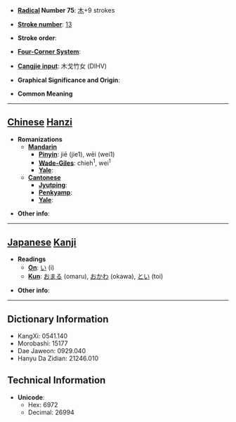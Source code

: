 * '''[[Wiktionary:Chinese radical index| Radical]] Number 75''': [[Wiktionary:Chinese radical index 木|木]]+9 strokes

* '''[[Wiktionary:Chinese total strokes index|Stroke number]]''': [[Wiktionary:Chinese total strokes index 13|13]]

* '''Stroke order''': 

* '''[[Wiktionary:Chinese four corner index|Four-Corner System]]''': 

* '''[[Wiktionary:Chinese Cangjie index|Cangjie input]]''': 木戈竹女 (DIHV)

* '''Graphical Significance and Origin''': 

* '''Common Meaning'''

----

== [[Chinese]] [[Hanzi]] ==

* '''Romanizations'''
** '''[[Mandarin]]'''
*** '''[[Pinyin]]''': jiē (jie1), wēi (wei1)
*** '''[[Wade-Giles]]''': chieh<sup>1</sup>, wei<sup>1</sup>
*** '''[[Yale]]''': 
** '''[[Cantonese]]'''
*** '''[[Jyutping]]''':
*** '''[[Penkyamp]]''': 
*** '''[[Yale]]''': 

* '''Other info''': 

----

== [[Japanese]] [[Kanji]] ==

* '''Readings'''
** '''[[On]]''': [[い]] (i)
** '''[[Kun]]''': [[おまる]] (omaru), [[おかわ]] (okawa), [[とい]] (toi)

* '''Other info''':  

----

== Dictionary Information ==

* KangXi: 0541.140
* Morobashi: 15177
* Dae Jaweon: 0929.040
* Hanyu Da Zidian: 21246.010

== Technical Information ==

* '''Unicode''':
** Hex: 6972
** Decimal: 26994